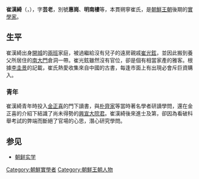 {{unreferenced|time=2016-10-04T12:51:26+00:00}}
'''崔漢綺'''（{{kor|k=최한기|hanja=崔漢綺}}，{{bd|1803年|10月26日|1879年|6月21日|}}），字'''芸老'''，別號'''惠崗'''、'''明南樓'''等，本貫朔寧崔氏，是[[朝鮮王朝|朝鮮王朝]]後期的[[實學|實學家]]。

== 生平 ==
崔漢綺出身[[开城特级市|開城]]的[[兩班|兩班]]家庭，被過繼給沒有兒子的遠房親戚[[崔光鉉|崔光鉉]]，並因此搬到養父所居住的[[崇禮門|南大門]]倉洞一帶。崔光鉉雖然沒有官位，卻是個有相當家產的雅客。根據[[李圭景|李圭景]]的記載，崔氏熱愛收集來自中國的古書，每逢市面上有出現必會斥巨資購入。

=== 青年 ===
崔漢綺青年時投入[[金正喜|金正喜]]的門下讀書，與[[朴齊家|朴齊家]]等當時著名學者研讀學問，還在金正喜的介紹下結識了尚未得勢的[[兴宣大院君|興宣大院君]]。崔漢綺後來進士及第，卻因為看破科舉考試的弊端而斷絕了官場的心思，潛心研究學問。

==参见==
*[[朝鲜实学|朝鲜实学]]


[[Category:朝鮮實學者|Category:朝鮮實學者]]
[[Category:朝鮮王朝人物|Category:朝鮮王朝人物]]